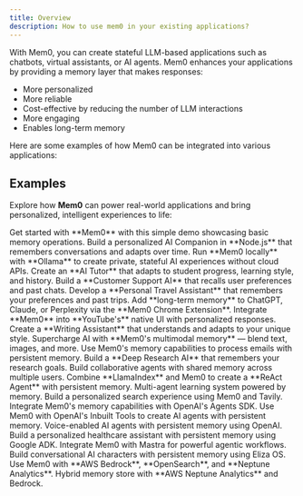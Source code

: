 ```yaml
---
title: Overview
description: How to use mem0 in your existing applications?
---
```


With Mem0, you can create stateful LLM-based applications such as chatbots, virtual assistants, or AI agents. Mem0 enhances your applications by providing a memory layer that makes responses:

- More personalized
- More reliable
- Cost-effective by reducing the number of LLM interactions
- More engaging
- Enables long-term memory

Here are some examples of how Mem0 can be integrated into various applications:

## Examples

Explore how **Mem0** can power real-world applications and bring personalized, intelligent experiences to life:

<CardGroup cols={2}>
  <Card title="Mem0 Demo" icon="rocket" href="/examples/mem0-demo">
    Get started with **Mem0** with this simple demo showcasing basic memory operations.
  </Card>

  <Card title="AI Companion in Node.js" icon="node" href="/examples/ai_companion_js">
    Build a personalized AI Companion in **Node.js** that remembers conversations and adapts over time.
  </Card>

  <Card title="Mem0 with Ollama" icon="server" href="/examples/mem0-with-ollama">
    Run **Mem0 locally** with **Ollama** to create private, stateful AI experiences without cloud APIs.
  </Card>

  <Card title="Personal AI Tutor" icon="graduation-cap" href="/examples/personal-ai-tutor">
    Create an **AI Tutor** that adapts to student progress, learning style, and history.
  </Card>

  <Card title="Customer Support Agent" icon="headset" href="/examples/customer-support-agent">
    Build a **Customer Support AI** that recalls user preferences and past chats.
  </Card>

  <Card title="Personal Travel Assistant" icon="plane" href="/examples/personal-travel-assistant">
    Develop a **Personal Travel Assistant** that remembers your preferences and past trips.
  </Card>

  <Card title="Chrome Extension" icon="puzzle-piece" href="/examples/chrome-extension">
    Add **long-term memory** to ChatGPT, Claude, or Perplexity via the **Mem0 Chrome Extension**.
  </Card>

  <Card title="YouTube Assistant" icon="video" href="/examples/youtube-assistant">
    Integrate **Mem0** into **YouTube's** native UI with personalized responses.
  </Card>

  <Card title="Memory-Guided Content Writing" icon="pen" href="/examples/memory-guided-content-writing">
    Create a **Writing Assistant** that understands and adapts to your unique style.
  </Card>

  <Card title="Multimodal AI Demo" icon="image" href="/examples/multimodal-demo">
    Supercharge AI with **Mem0's multimodal memory** — blend text, images, and more.
  </Card>

  <Card title="Email Processing" icon="envelope" href="/examples/email_processing">
    Use Mem0's memory capabilities to process emails with persistent memory.
  </Card>

  <Card title="Personalized Research Agent" icon="magnifying-glass" href="/examples/personalized-deep-research">
    Build a **Deep Research AI** that remembers your research goals.
  </Card>

  <Card title="Multi-User Collaboration" icon="users" href="/examples/collaborative-task-agent">
    Build collaborative agents with shared memory across multiple users.
  </Card>

  <Card title="LlamaIndex ReAct Agent" icon="book-open" href="/examples/llama-index-mem0">
    Combine **LlamaIndex** and Mem0 to create a **ReAct Agent** with persistent memory.
  </Card>

  <Card title="LlamaIndex Multi-Agent System" icon="book-open" href="/examples/llamaindex-multiagent-learning-system">
    Multi-agent learning system powered by memory.
  </Card>

  <Card title="Personalized Search with Tavily" icon="search" href="/examples/personalized-search-tavily-mem0">
    Build a personalized search experience using Mem0 and Tavily.
  </Card>

  <Card title="Mem0 as an Agentic Tool" icon="robot" href="/examples/mem0-agentic-tool">
    Integrate Mem0's memory capabilities with OpenAI's Agents SDK.
  </Card>

  <Card title="OpenAI Inbuilt Tools" icon="wrench" href="/examples/openai-inbuilt-tools">
    Use Mem0 with OpenAI's Inbuilt Tools to create AI agents with persistent memory.
  </Card>

  <Card title="OpenAI Voice Demo" icon="microphone" href="/examples/mem0-openai-voice-demo">
    Voice-enabled AI agents with persistent memory using OpenAI.
  </Card>

  <Card title="Healthcare Assistant with Google ADK" icon="heart-pulse" href="/examples/mem0-google-adk-healthcare-assistant">
    Build a personalized healthcare assistant with persistent memory using Google ADK.
  </Card>

  <Card title="Mem0 with Mastra" icon="wand-magic-sparkles" href="/examples/mem0-mastra">
    Integrate Mem0 with Mastra for powerful agentic workflows.
  </Card>

  <Card title="Eliza OS Character" icon="comment" href="/examples/eliza_os">
    Build conversational AI characters with persistent memory using Eliza OS.
  </Card>

  <Card title="AWS Bedrock Example" icon="aws" href="/examples/aws_example">
    Use Mem0 with **AWS Bedrock**, **OpenSearch**, and **Neptune Analytics**.
  </Card>

  <Card title="AWS Neptune Analytics" icon="aws" href="/examples/aws_neptune_analytics_hybrid_store">
    Hybrid memory store with **AWS Neptune Analytics** and Bedrock.
  </Card>
</CardGroup>
